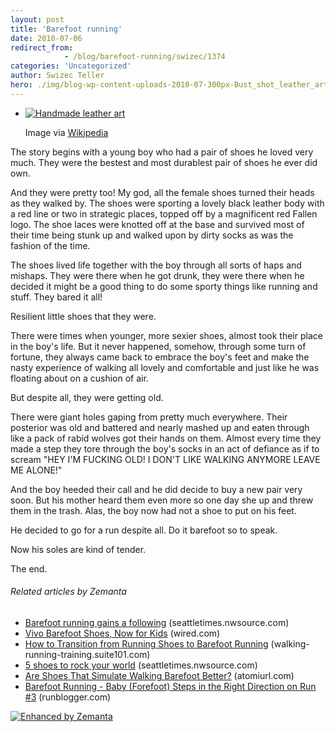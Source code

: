 ```yaml
---
layout: post
title: 'Barefoot running'
date: 2010-07-06
redirect_from: 
            - /blog/barefoot-running/swizec/1374
categories: 'Uncategorized'
author: Swizec Teller
hero: ./img/blog-wp-content-uploads-2010-07-300px-Bust_shot_leather_art.jpg
---
```

- [![Handmade leather art](./img/blog-wp-content-uploads-2010-07-300px-Bust_shot_leather_art.jpg "Handmade leather art")](http://en.wikipedia.org/wiki/File:Bust_shot_leather_art.jpeg)

  Image via [Wikipedia](http://en.wikipedia.org/wiki/File:Bust_shot_leather_art.jpeg)

The story begins with a young boy who had a pair of shoes he loved very much. They were the bestest and most durablest pair of shoes he ever did own.



And they were pretty too! My god, all the female shoes turned their heads as they walked by. The shoes were sporting a lovely black leather body with a red line or two in strategic places, topped off by a magnificent red Fallen logo. The shoe laces were knotted off at the base and survived most of their time being stunk up and walked upon by dirty socks as was the fashion of the time.



The shoes lived life together with the boy through all sorts of haps and mishaps. They were there when he got drunk, they were there when he decided it might be a good thing to do some sporty things like running and stuff. They bared it all!



Resilient little shoes that they were.



There were times when younger, more sexier shoes, almost took their place in the boy's life. But it never happened, somehow, through some turn of fortune, they always came back to embrace the boy's feet and make the nasty experience of walking all lovely and comfortable and just like he was floating about on a cushion of air.



But despite all, they were getting old.



There were giant holes gaping from pretty much everywhere. Their posterior was old and battered and nearly mashed up and eaten through like a pack of rabid wolves got their hands on them. Almost every time they made a step they tore through the boy's socks in an act of defiance as if to scream "HEY I'M FUCKING OLD! I DON'T LIKE WALKING ANYMORE LEAVE ME ALONE!"



And the boy heeded their call and he did decide to buy a new pair very soon. But his mother heard them even more so one day she up and threw them in the trash. Alas, the boy now had not a shoe to put on his feet.



He decided to go for a run despite all. Do it barefoot so to speak.



Now his soles are kind of tender.



The end.

###### Related articles by Zemanta

- [Barefoot running gains a following](http://seattletimes.nwsource.com/html/health/2012236317_barefoot02.html?syndication=rss) (seattletimes.nwsource.com)
- [Vivo Barefoot Shoes, Now for Kids](http://www.wired.com/geekdad/2010/06/vivo-barefoot-shoes-now-for-kids/) (wired.com)
- [How to Transition from Running Shoes to Barefoot Running](http://walking-running-training.suite101.com/article.cfm/how-to-transition-from-running-shoes-to-barefoot-running) (walking-running-training.suite101.com)
- [5 shoes to rock your world](http://seattletimes.nwsource.com/html/health/2012287080_shoeshealth06.html?syndication=rss) (seattletimes.nwsource.com)
- [Are Shoes That Simulate Walking Barefoot Better?](http://www.atomiurl.com/are-shoes-that-simulate-walking-barefoot-better) (atomiurl.com)
- [Barefoot Running - Baby (Forefoot) Steps in the Right Direction on Run #3](http://www.runblogger.com/2010/06/barefoot-running-baby-forefoot-steps-in.html) (runblogger.com)

[![Enhanced by Zemanta](http://img.zemanta.com/zemified_e.png?x-id=7eed4716-4cd2-4eb7-94b3-ffbec15314ed)](http://www.zemanta.com/ "Enhanced by Zemanta")